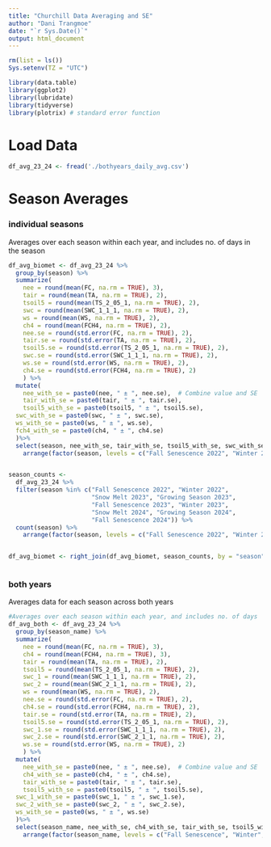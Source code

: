 ```yaml
---
title: "Churchill Data Averaging and SE"
author: "Dani Trangmoe"
date: "`r Sys.Date()`"
output: html_document
---
```


```r
rm(list = ls())
Sys.setenv(TZ = "UTC")

library(data.table)
library(ggplot2)
library(lubridate)
library(tidyverse)
library(plotrix) # standard error function

```


# Load Data

```r

df_avg_23_24 <- fread('./bothyears_daily_avg.csv')

```

# Season Averages

### individual seasons
Averages over each season within each year, and includes no. of days in the season
```r


df_avg_biomet <- df_avg_23_24 %>%
  group_by(season) %>%
  summarize(
    nee = round(mean(FC, na.rm = TRUE), 3),
    tair = round(mean(TA, na.rm = TRUE), 2),
    tsoil5 = round(mean(TS_2_05_1, na.rm = TRUE), 2),
    swc = round(mean(SWC_1_1_1, na.rm = TRUE), 2),
    ws = round(mean(WS, na.rm = TRUE), 2),
    ch4 = round(mean(FCH4, na.rm = TRUE), 2),
    nee.se = round(std.error(FC, na.rm = TRUE), 2),
    tair.se = round(std.error(TA, na.rm = TRUE), 2),
    tsoil5.se = round(std.error(TS_2_05_1, na.rm = TRUE), 2),
    swc.se = round(std.error(SWC_1_1_1, na.rm = TRUE), 2),
    ws.se = round(std.error(WS, na.rm = TRUE), 2),
    ch4.se = round(std.error(FCH4, na.rm = TRUE), 2)
    ) %>%
  mutate(
    nee_with_se = paste0(nee, " ± ", nee.se),  # Combine value and SE
    tair_with_se = paste0(tair, " ± ", tair.se),
    tsoil5_with_se = paste0(tsoil5, " ± ", tsoil5.se),
  swc_with_se = paste0(swc, " ± ", swc.se),
  ws_with_se = paste0(ws, " ± ", ws.se),
  fch4_with_se = paste0(ch4, " ± ", ch4.se)
  )%>%
  select(season, nee_with_se, tair_with_se, tsoil5_with_se, swc_with_se, ws_with_se, fch4_with_se) %>%
    arrange(factor(season, levels = c("Fall Senescence 2022", "Winter 2022", "Snow Melt 2023", "Growing Season 2023", "Fall Senescence 2023", "Winter 2023", "Snow Melt 2024", "Growing Season 2024", "Fall Senescence 2024")))


season_counts <- 
  df_avg_23_24 %>%
  filter(season %in% c("Fall Senescence 2022", "Winter 2022", 
                       "Snow Melt 2023", "Growing Season 2023", 
                       "Fall Senescence 2023", "Winter 2023", 
                       "Snow Melt 2024", "Growing Season 2024", 
                       "Fall Senescence 2024")) %>%
  count(season) %>%
    arrange(factor(season, levels = c("Fall Senescence 2022", "Winter 2022", "Snow Melt 2023", "Growing Season 2023", "Fall Senescence 2023", "Winter 2023", "Snow Melt 2024", "Growing Season 2024", "Fall Senescence 2024")))


df_avg_biomet <- right_join(df_avg_biomet, season_counts, by = "season") 



```



### both years
Averages data for each season across both years
```r


#Averages over each season within each year, and includes no. of days
df_avg_both <- df_avg_23_24 %>%
  group_by(season_name) %>%
  summarize(
    nee = round(mean(FC, na.rm = TRUE), 3),
    ch4 = round(mean(FCH4, na.rm = TRUE), 3),
    tair = round(mean(TA, na.rm = TRUE), 2),
    tsoil5 = round(mean(TS_2_05_1, na.rm = TRUE), 2),
    swc_1 = round(mean(SWC_1_1_1, na.rm = TRUE), 2),
    swc_2 = round(mean(SWC_2_1_1, na.rm = TRUE), 2),
    ws = round(mean(WS, na.rm = TRUE), 2),
    nee.se = round(std.error(FC, na.rm = TRUE), 2),
    ch4.se = round(std.error(FCH4, na.rm = TRUE), 2),
    tair.se = round(std.error(TA, na.rm = TRUE), 2),
    tsoil5.se = round(std.error(TS_2_05_1, na.rm = TRUE), 2),
    swc_1.se = round(std.error(SWC_1_1_1, na.rm = TRUE), 2),
    swc_2.se = round(std.error(SWC_2_1_1, na.rm = TRUE), 2),
    ws.se = round(std.error(WS, na.rm = TRUE), 2)
    ) %>%
  mutate(
    nee_with_se = paste0(nee, " ± ", nee.se),  # Combine value and SE
    ch4_with_se = paste0(ch4, " ± ", ch4.se),
    tair_with_se = paste0(tair, " ± ", tair.se),
    tsoil5_with_se = paste0(tsoil5, " ± ", tsoil5.se),
  swc_1_with_se = paste0(swc_1, " ± ", swc_1.se),
  swc_2_with_se = paste0(swc_2, " ± ", swc_2.se),
  ws_with_se = paste0(ws, " ± ", ws.se)
  )%>%
  select(season_name, nee_with_se, ch4_with_se, tair_with_se, tsoil5_with_se, swc_1_with_se,swc_2_with_se, ws_with_se) %>%
    arrange(factor(season_name, levels = c("Fall Senescence", "Winter", "Snow Melt", "Growing Season")))


```

